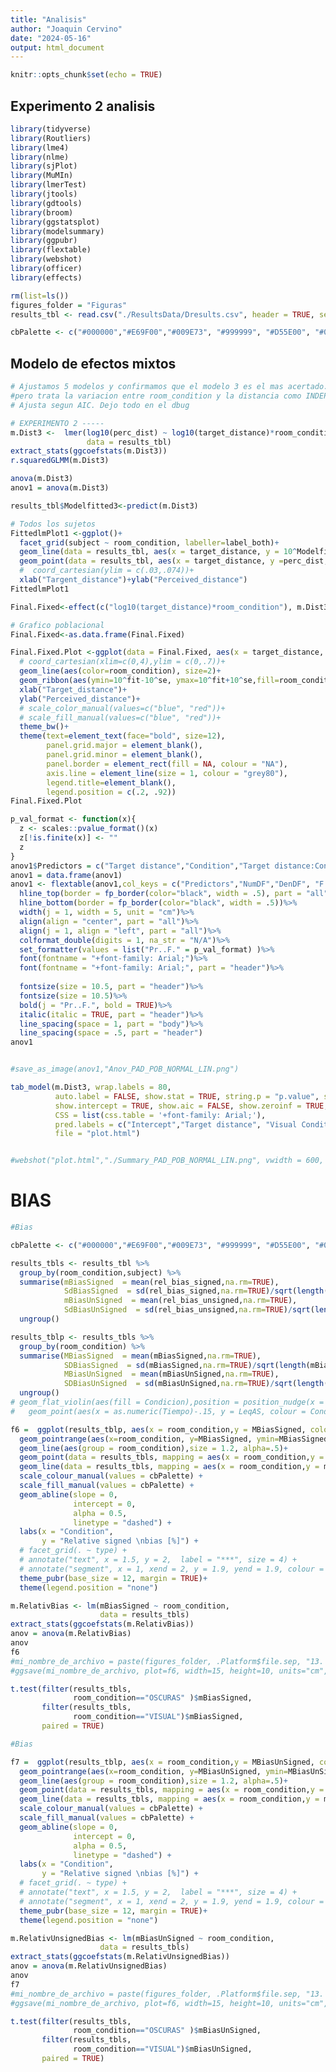 ```yaml
---
title: "Analisis"
author: "Joaquin Cervino"
date: "2024-05-16"
output: html_document
---
```


```r
knitr::opts_chunk$set(echo = TRUE)
```

## Experimento 2 analisis



```r
library(tidyverse)
library(Routliers)
library(lme4)
library(nlme)
library(sjPlot)
library(MuMIn)
library(lmerTest)
library(jtools)
library(gdtools)
library(broom)
library(ggstatsplot)
library(modelsummary)
library(ggpubr)
library(flextable)
library(webshot)
library(officer)
library(effects)
```

```r
rm(list=ls())
figures_folder = "Figuras"
results_tbl <- read.csv("./ResultsData/Dresults.csv", header = TRUE, sep = ',', stringsAsFactors = TRUE)

cbPalette <- c("#000000","#E69F00","#009E73", "#999999", "#D55E00", "#0072B2", "#CC79A7", "#F0E442")

```

## Modelo de efectos mixtos

```r
# Ajustamos 5 modelos y confirmamos que el modelo 3 es el mas acertado. Sobre todo porq: La pendiente de la distancia varia en funcion del sujo,
#pero trata la variacion entre room_condition y la distancia como INDEPENDIENTES. Tambien hicimos un ANOVA entre los modelos y el 3 es el que mejor. es el 4 de 
# Ajusta segun AIC. Dejo todo en el dbug

# EXPERIMENTO 2 -----
m.Dist3 <-  lmer(log10(perc_dist) ~ log10(target_distance)*room_condition+(1+log10(target_distance)|subject)+(0+room_condition|subject),
                 data = results_tbl) 
extract_stats(ggcoefstats(m.Dist3))
r.squaredGLMM(m.Dist3)

anova(m.Dist3)
anov1 = anova(m.Dist3)
```

``` r
results_tbl$Modelfitted3<-predict(m.Dist3)

# Todos los sujetos
FittedlmPlot1 <-ggplot()+
  facet_grid(subject ~ room_condition, labeller=label_both)+
  geom_line(data = results_tbl, aes(x = target_distance, y = 10^Modelfitted3))+
  geom_point(data = results_tbl, aes(x = target_distance, y =perc_dist, group=subject,colour = subject), size=3)+
  #  coord_cartesian(ylim = c(.03,.074))+ 
  xlab("Targent_distance")+ylab("Perceived_distance")
FittedlmPlot1
```

``` r

Final.Fixed<-effect(c("log10(target_distance)*room_condition"), m.Dist3)

# Grafico poblacional
Final.Fixed<-as.data.frame(Final.Fixed)

Final.Fixed.Plot <-ggplot(data = Final.Fixed, aes(x = target_distance, y =10^fit, group=room_condition))+
  # coord_cartesian(xlim=c(0,4),ylim = c(0,.7))+ 
  geom_line(aes(color=room_condition), size=2)+
  geom_ribbon(aes(ymin=10^fit-10^se, ymax=10^fit+10^se,fill=room_condition),alpha=.2)+
  xlab("Target_distance")+
  ylab("Perceived_distance")+
  # scale_color_manual(values=c("blue", "red"))+
  # scale_fill_manual(values=c("blue", "red"))+
  theme_bw()+
  theme(text=element_text(face="bold", size=12),
        panel.grid.major = element_blank(), 
        panel.grid.minor = element_blank(), 
        panel.border = element_rect(fill = NA, colour = "NA"),
        axis.line = element_line(size = 1, colour = "grey80"),
        legend.title=element_blank(),
        legend.position = c(.2, .92))
Final.Fixed.Plot
```

``` r
p_val_format <- function(x){
  z <- scales::pvalue_format()(x)
  z[!is.finite(x)] <- ""
  z
}
anov1$Predictors = c("Target distance","Condition","Target distance:Condition")
anov1 = data.frame(anov1)
anov1 <- flextable(anov1,col_keys = c("Predictors","NumDF","DenDF", "F.value","Pr..F.")) %>%
  hline_top(border = fp_border(color="black", width = .5), part = "all")%>%
  hline_bottom(border = fp_border(color="black", width = .5))%>%
  width(j = 1, width = 5, unit = "cm")%>%
  align(align = "center", part = "all")%>%
  align(j = 1, align = "left", part = "all")%>%
  colformat_double(digits = 1, na_str = "N/A")%>%
  set_formatter(values = list("Pr..F." = p_val_format) )%>% 
  font(fontname = "+font-family: Arial;")%>%
  font(fontname = "+font-family: Arial;", part = "header")%>%
  
  fontsize(size = 10.5, part = "header")%>% 
  fontsize(size = 10.5)%>%
  bold(j = "Pr..F.", bold = TRUE)%>%
  italic(italic = TRUE, part = "header")%>%
  line_spacing(space = 1, part = "body")%>%
  line_spacing(space = .5, part = "header")
anov1


#save_as_image(anov1,"Anov_PAD_POB_NORMAL_LIN.png")

```


``` r

tab_model(m.Dist3, wrap.labels = 80,
          auto.label = FALSE, show.stat = TRUE, string.p = "p.value", string.ci = "CI 95%", dv.labels = "Perceived distance",
          show.intercept = TRUE, show.aic = FALSE, show.zeroinf = TRUE, show.re.var = FALSE, show.reflvl = TRUE,
          CSS = list(css.table = '+font-family: Arial;'),
          pred.labels = c("Intercept","Target distance", "Visual Condition","Target distance * Condition"),
          file = "plot.html")


#webshot("plot.html","./Summary_PAD_POB_NORMAL_LIN.png", vwidth = 600, vheight = 100)
```

# BIAS

```r

#Bias

cbPalette <- c("#000000","#E69F00","#009E73", "#999999", "#D55E00", "#0072B2", "#CC79A7", "#F0E442")

results_tbls <- results_tbl %>% 
  group_by(room_condition,subject) %>%
  summarise(mBiasSigned  = mean(rel_bias_signed,na.rm=TRUE),
            SdBiasSigned  = sd(rel_bias_signed,na.rm=TRUE)/sqrt(length(rel_bias_signed)),
            mBiasUnSigned  = mean(rel_bias_unsigned,na.rm=TRUE),
            SdBiasUnSigned  = sd(rel_bias_unsigned,na.rm=TRUE)/sqrt(length(rel_bias_unsigned)))  %>%
  ungroup()

results_tblp <- results_tbls %>% 
  group_by(room_condition) %>%
  summarise(MBiasSigned  = mean(mBiasSigned,na.rm=TRUE),
            SDBiasSigned  = sd(mBiasSigned,na.rm=TRUE)/sqrt(length(mBiasSigned)),
            MBiasUnSigned  = mean(mBiasUnSigned,na.rm=TRUE),
            SDBiasUnSigned  = sd(mBiasUnSigned,na.rm=TRUE)/sqrt(length(mBiasUnSigned)))  %>%
  ungroup()
# geom_flat_violin(aes(fill = Condicion),position = position_nudge(x = .1, y = 0), adjust = 1.5, trim = FALSE, alpha = .5, colour = NA)+
#   geom_point(aes(x = as.numeric(Tiempo)-.15, y = LeqAS, colour = Condicion),position = position_jitter(width = .05, height = 0), size = 1, shape = 20)+

f6 =  ggplot(results_tblp, aes(x = room_condition,y = MBiasSigned, colour = room_condition, fill = room_condition)) +
  geom_pointrange(aes(x=room_condition, y=MBiasSigned, ymin=MBiasSigned-SDBiasSigned, ymax=MBiasSigned+SDBiasSigned), size = 1.2)+
  geom_line(aes(group = room_condition),size = 1.2, alpha=.5)+
  geom_point(data = results_tbls, mapping = aes(x = room_condition,y = mBiasSigned, colour = room_condition, fill = room_condition), alpha = .8)+
  geom_line(data = results_tbls, mapping = aes(x = room_condition,y = mBiasSigned, group = subject, colour = room_condition, fill = room_condition),alpha = 0.3)+
  scale_colour_manual(values = cbPalette) + 
  scale_fill_manual(values = cbPalette) + 
  geom_abline(slope = 0,
              intercept = 0,
              alpha = 0.5,
              linetype = "dashed") +
  labs(x = "Condition", 
       y = "Relative signed \nbias [%]") +
  # facet_grid(. ~ type) +
  # annotate("text", x = 1.5, y = 2,  label = "***", size = 4) +
  # annotate("segment", x = 1, xend = 2, y = 1.9, yend = 1.9, colour = "black", size=.5, alpha=1,)+
  theme_pubr(base_size = 12, margin = TRUE)+
  theme(legend.position = "none")

m.RelativBias <- lm(mBiasSigned ~ room_condition, 
                    data = results_tbls)
extract_stats(ggcoefstats(m.RelativBias))
anov = anova(m.RelativBias)
anov
f6
#mi_nombre_de_archivo = paste(figures_folder, .Platform$file.sep, "13. Bias signed", ".png", sep = '')
#ggsave(mi_nombre_de_archivo, plot=f6, width=15, height=10, units="cm", limitsize=FALSE, dpi=600)

t.test(filter(results_tbls, 
              room_condition=="OSCURAS" )$mBiasSigned,
       filter(results_tbls, 
              room_condition=="VISUAL")$mBiasSigned, 
       paired = TRUE)

```

```r

#Bias

f7 =  ggplot(results_tblp, aes(x = room_condition,y = MBiasUnSigned, colour = room_condition, fill = room_condition)) +
  geom_pointrange(aes(x=room_condition, y=MBiasUnSigned, ymin=MBiasUnSigned-SDBiasUnSigned, ymax=MBiasUnSigned+SDBiasUnSigned), size = 1.2)+
  geom_line(aes(group = room_condition),size = 1.2, alpha=.5)+
  geom_point(data = results_tbls, mapping = aes(x = room_condition,y = mBiasUnSigned, colour = room_condition, fill = room_condition), alpha = .8)+
  geom_line(data = results_tbls, mapping = aes(x = room_condition,y = mBiasUnSigned, group = subject, colour = room_condition, fill = room_condition),alpha = 0.3)+
  scale_colour_manual(values = cbPalette) + 
  scale_fill_manual(values = cbPalette) + 
  geom_abline(slope = 0,
              intercept = 0,
              alpha = 0.5,
              linetype = "dashed") +
  labs(x = "Condition", 
       y = "Relative signed \nbias [%]") +
  # facet_grid(. ~ type) +
  # annotate("text", x = 1.5, y = 2,  label = "***", size = 4) +
  # annotate("segment", x = 1, xend = 2, y = 1.9, yend = 1.9, colour = "black", size=.5, alpha=1,)+
  theme_pubr(base_size = 12, margin = TRUE)+
  theme(legend.position = "none")

m.RelativUnsignedBias <- lm(mBiasUnSigned ~ room_condition, 
                    data = results_tbls)
extract_stats(ggcoefstats(m.RelativUnsignedBias))
anov = anova(m.RelativUnsignedBias)
anov
f7
#mi_nombre_de_archivo = paste(figures_folder, .Platform$file.sep, "13. Bias signed", ".png", sep = '')
#ggsave(mi_nombre_de_archivo, plot=f6, width=15, height=10, units="cm", limitsize=FALSE, dpi=600)

t.test(filter(results_tbls, 
              room_condition=="OSCURAS" )$mBiasUnSigned,
       filter(results_tbls, 
              room_condition=="VISUAL")$mBiasUnSigned, 
       paired = TRUE)

```